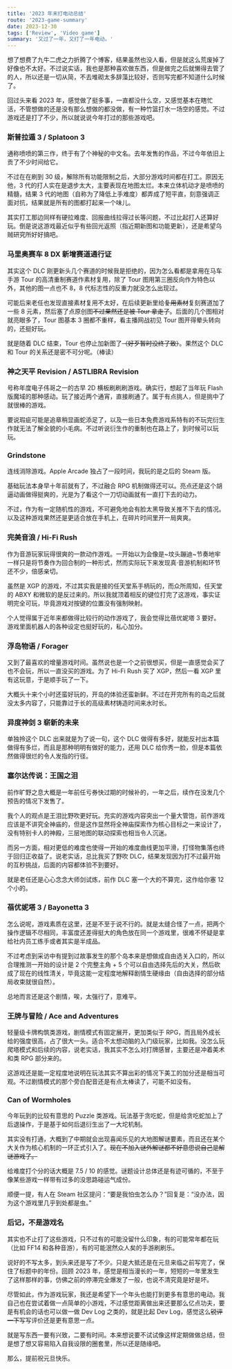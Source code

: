 ```yaml
---
title: '2023 年末打电动总结'
route: '2023-game-summary'
date: 2023-12-30
tags: ['Review', 'Video game']
summary: '又过了一年，又打了一年电动。'
---
```



想了想费了九牛二虎之力折腾了个博客，结果虽然也没人看，但是就这么荒废掉了好像也不太好。不过说实话，我也是那种喜欢做东西，但是做完之后就懒得去管了的人，所以还是一切从简，不去堆砌太多辞藻比较好，否则写完都不知道什么时候了。

回过头来看 2023 年，感觉做了挺多事，一直都没什么空，又感觉基本在瞎忙活，不管想做的还是没有那么想做的都没做，有一种竹篮打水一场空的感觉。不过游戏还是打了不少，所以就说说今年打过的那些游戏吧。

### 斯普拉遁 3 <HeaderSub>/ Splatoon 3</HeaderSub>

通称喷喷的第三作，终于有了个神秘的中文名。去年发售的作品，不过今年依旧上贡了不少时间给它。

不过在在刷到 30 级，解除所有功能限制之后，大部分游戏时间都在打工。原因无他，3 代的打人实在是退步太大，主要表现在地图太烂。本来立体机动才是喷喷的精髓，结果 3 代的地图（自称为了降低上手难度）都弄成了短平直，刻意强调正面对抗，结果就是所有的图都打起来一个味儿。

其实打工那边同样有硬拉难度、回报曲线拉得过长等问题，不过比起打人还算好玩。倒是说这游戏最近似乎有些回光返照（指近期新图和功能更新），还是希望乌贼研究所好好搞吧。

### 马里奥赛车 8 DX 新增赛道通行证

其实这个 DLC 刚更新头几个赛道的时候我是拒绝的，因为怎么看都是拿用在马车手游 Tour 的高清重制赛道作素材复用，除了 Tour 图用第三圈反向作为特色以外，其他的图一点也不 8，8 代标志性的反重力就没怎么出现过。

可能后来老任也发现直接素材复用不太好，在后续更新里给~~复用素材~~复刻赛道加了一些 8 元素，然后塞了点原创图~~不过果然还是被 Tour 拿走了~~。后面的几个图相对就亮眼多了，Tour 图基本 3 圈都不重样，看主播网战初见 Tour 图开得晕头转向的，还挺好玩。

就是随着 DLC 结束，Tour 也停止加新图了<del>（好歹暂时没终了致）</del>。果然这个 DLC 和 Tour 的关系还是密不可分呢。（棒读）

### 神之天平 Revision <HeaderSub>/ ASTLIBRA Revision</HeaderSub>

号称年度电子伟哥之一的古早 2D 横板刷刷刷游戏。确实行，想起了当年玩 Flash 版魔域的那种感动。玩了接近两个通宵，直接刷通了。属于有点挑人，但是挑中了就很棒的游戏。

要说瑕疵可能是追章稍显画蛇添足了，以及一些日本免费游戏系特有的不玩完衍生作就无法了解全貌的小毛病。不过听说衍生作的重制也在路上了，到时候可以玩玩。

### Grindstone

连线消除游戏。Apple Arcade 独占了一段时间，我玩的是之后的 Steam 版。

基础玩法本身早十年前就有了，不过融合 RPG 机制做得还可以。亮点还是这个胡逼动画做得挺爽的，光是为了看这个一刀切动画就有一直打下去的动力。

不过，作为有一定随机性的游戏，不可避免地会有脸太黑导致关推不下去的情况。以及这种游戏果然还是更适合放在手机上，在碎片时间里开一局爽爽。

### 完美音浪 <HeaderSub>/ Hi-Fi Rush </HeaderSub>

作为音游玩家玩得很爽的一款动作游戏。一开始以为会像是~坟头蹦迪~节奏地牢一样只是将节奏作为回合制的一种形式，然而实际玩下来发现真·音游机制和环节还不少，倍感亲切。

虽然是 XGP 的游戏，不过其实我是接的任天堂系手柄玩的，而众所周知，任天堂的 ABXY 和微软的是反过来的。所以我就顶着相反的键位打完了这游戏，事实证明完全可玩，毕竟游戏对按键的位置没有强制映射。

个人觉得属于近年来都做得比较行的动作游戏了，我会觉得比蓓优妮塔 3 要好。游戏里面机器人的各种设定也挺好玩的，私心加分。

### 浮岛物语 <HeaderSub>/ Forager</HeaderSub>

又到了最喜欢的增量游戏时间。虽然说也是一个之前很想买，但是一直感觉会买了也不会玩，所以一直没买的游戏。为了 Hi-Fi Rush 买了 XGP，然后一看 XGP 里有这玩意，于是顺手玩了一下。

大概头十来个小时还蛮好玩的，开岛的体验还蛮新鲜。不过在开完所有的岛之后就没太多内容了，只能靠过于长的高级素材铸造时间来水时长。

### 异度神剑 3 崭新的未来

单独拎这个 DLC 出来就是为了说一句，这个 DLC 做得有多好，就能反衬出本篇做得有多烂，而且是那种明明有做好的能力，还用 DLC 给你秀一脸，但是本篇依然做得很烂的令人发指的行径。

### 塞尔达传说：王国之泪

前作旷野之息大概是一年前任亏券快过期的时候补的，一年之后，续作在没发几个预告的情况下发售了。

我个人的观点是王泪比野吹更好玩。充实的游戏内容突出一个量大管饱，前作游戏应该是不讲究全神庙的，但是这作显然将全神庙探索作为核心目标之一来设计了，没有特别卡人的神殿，三层地图的联动探索也相当令人沉迷。

而另一方面，相对更低的难度也使得一开始的难度曲线更加平滑，打怪物集落也终于回归正收益了。说老实话，总比我买了野吹 DLC，结果发现因为打不过最开始的互秒挑战，后面的内容都体验不到要好。

就是老任还是心心念念大师剑试炼，前作 DLC 塞一个大的不算完，这作给你塞 12 个小的。

### 蓓优妮塔 3 <HeaderSub>/ Bayonetta 3</HeaderSub>

怎么说呢，游戏素质在这里，还是不至于说不行的。就是太缝合怪了一点，把两个操作逻辑不尽相同，丰富度还差得挺大的角色放在同一个游戏里，很难不怀疑是拿给社内员工练手或者其实是半成品。

不过考虑到采访中有提到过故事发生的那个岛本来是想做成自由选关入口的，所以合理推测一开始的设计是 2 个完整主角 + 5 个可以自由选择先后的大关，然后砍成了现在的线性清关，毕竟这能一定程度地解释剧情生硬缘由（自由选择的部分结局收束就很自然）。

总地而言还是这个剧情，唉，太强行了，意难平。

### 王牌与冒险 <HeaderSub>/ Ace and Adventures</HeaderSub>

轻量级卡牌构筑类游戏，剧情模式有固定展开，更加类似于 RPG，而且局外成长给的强度很高，占了很大一头。适合不太想动脑的入门级玩家，比如我。没怎么玩爬塔模式和后续的内容，说老实话，我其实不怎么对打牌感冒，主要还是冲着美术和类 RPG 部分来的。

这游戏还是能一定程度地说明在玩法其实不算出彩的情况下美工的加分还是相当可观。不过剧情模式的那个旁白配音还是有点太棒读了，可能不如没有。

### Can of Wormholes

今年玩到的比较有意思的 Puzzle 类游戏。玩法基于贪吃蛇，但是给贪吃蛇加上了后退操作，于是基于如何后退衍生出了一大坨机制。

其实没有打通，大概到了中期就会出现喜闻乐见的大地图解谜要素，而且还在某个大关作为核心机制的一环正式引入了。~~现在不加入谜外解谜都不好意思说自己是解谜游戏了。~~

给难度打个分的话大概是 7.5 / 10 的感觉。谜题设计总体还是有迹可循的，不至于像某些游戏一样带有过多的没思路碰运气成份。

顺便一提，有人在 Steam 社区提问：“要是我怕虫怎么办？”回复是：“没办法，因为这个游戏里几乎到处都是虫。”

### 后记，不是游戏名

其实也不止打了这些游戏，只不过有的可能没留什么印象，有的可能常年都在玩（比如 FF14 和各种音游），有的可能泯然众人矣的手游刷刷乐。

说好的不写太多，到头来还是写了不少。只是大抵还是在元旦来临之前写完了，保住了标题中的年份。回顾 2023 年，感觉是相当漫长的一年，短短的一年里发生了这样那样的事，仿佛之前的停滞完全爆发了一般，也说不清究竟是好是坏。

尽管如此，作为游戏玩家，我还是希望下一个年头也能打到更多有意思的电动。我自己也在尝试着做一点简单的小游戏，不过感觉距离做出来还要那么亿点功夫，要是有机会的话也可以做一做 Dev Log 之类的，就是比起 Dev Log，感觉这么~~锐评一下~~写写评价还是更有意思一点。

就是写东西一要有兴致，二要有时间。本来想说要不试试像这样定期做做总结，但是想了想又容易陷入自我设限的圈套里，所以还是随缘吧。

那么，提前祝元旦快乐。
